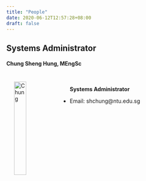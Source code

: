 ```yaml
---
title: "People"
date: 2020-06-12T12:57:28+08:00
draft: false
---
```

## Systems Administrator

#### Chung Sheng Hung, MEngSc
<img src="/img/Chung.jpg" alt="Chung" width="25%" align="left" hspace=20" vspace="20"><br />

**Systems Administrator** <br />



- Email: shchung@ntu.edu.sg

<br />